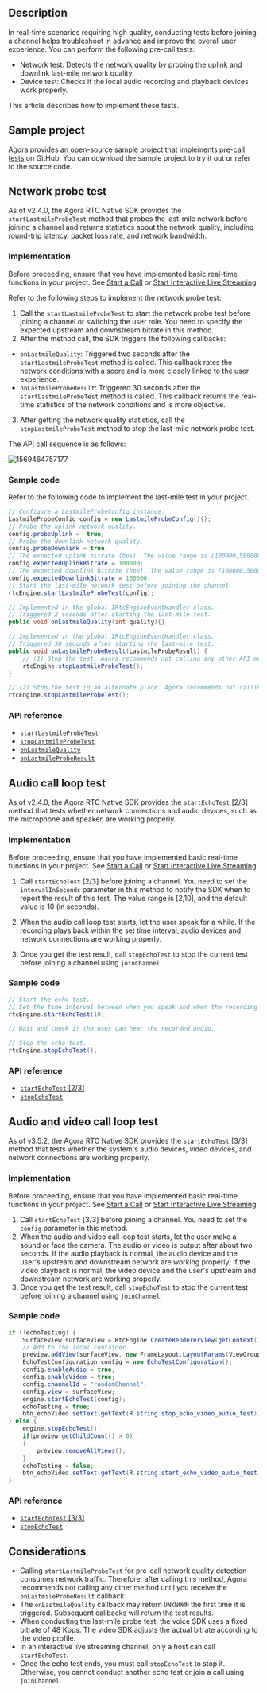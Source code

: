 <PlatformWrapper platform="android">

## Description

In real-time scenarios requiring high quality, conducting tests before joining a channel helps troubleshoot in advance and improve the overall user experience. You can perform the following pre-call tests:

- Network test: Detects the network quality by probing the uplink and downlink last-mile network quality.
- Device test: Checks if the local audio recording and playback devices work properly.

This article describes how to implement these tests.

## Sample project

Agora provides an open-source sample project that implements [pre-call tests](https://github.com/AgoraIO/API-Examples/blob/master/Android/APIExample/app/src/main/java/io/agora/api/example/examples/advanced/PreCallTest.java) on GitHub. You can download the sample project to try it out or refer to the source code.

## Network probe test

As of v2.4.0, the Agora RTC Native SDK provides the `startLastmileProbeTest` method that probes the last-mile network before joining a channel and returns statistics about the network quality, including round-trip latency, packet loss rate, and network bandwidth.

### Implementation

Before proceeding, ensure that you have implemented basic real-time functions in your project. See [Start a Call](/3.x/video-calling/quickstart-guide/get-started-sdk) or [Start Interactive Live Streaming](/en/3.x/interactive-live-streaming/quickstart-guide/start-video-streaming).

Refer to the following steps to implement the network probe test:

1. Call the `startLastmileProbeTest` to start the network probe test before joining a channel or switching the user role. You need to specify the expected upstream and downstream bitrate in this method.
2.  After the method call, the SDK triggers the following callbacks:
- `onLastmileQuality`: Triggered two seconds after the `startLastmileProbeTest` method is called. This callback rates the network conditions with a score and is more closely linked to the user experience.
- `onLastmileProbeResult`: Triggered 30 seconds after the `startLastmileProbeTest` method is called. This callback returns the real-time statistics of the network conditions and is more objective.
3. After getting the network quality statistics, call the `stopLastmileProbeTest` method to stop the last-mile network probe test.

The API call sequence is as follows:

![1569464757177](https://web-cdn.agora.io/docs-files/1569464757177)

### Sample code

Refer to the following code to implement the last-mile test in your project.

```java
// Configure a LastmileProbeConfig instance.
LastmileProbeConfig config = new LastmileProbeConfig(){};
// Probe the uplink network quality.
config.probeUplink =  true;
// Probe the downlink network quality.
config.probeDownlink = true;
// The expected uplink bitrate (bps). The value range is [100000,5000000].
config.expectedUplinkBitrate = 100000;
// The expected downlink bitrate (bps). The value range is [100000,5000000].
config.expectedDownlinkBitrate = 100000;
// Start the last-mile network test before joining the channel.
rtcEngine.startLastmileProbeTest(config);

// Implemented in the global IRtcEngineEventHandler class.
// Triggered 2 seconds after starting the last-mile test.
public void onLastmileQuality(int quality){}

// Implemented in the global IRtcEngineEventHandler class.
// Triggered 30 seconds after starting the last-mile test.
public void onLastmileProbeResult(LastmileProbeResult) {
	// (1) Stop the test. Agora recommends not calling any other API method before the test ends.
	rtcEngine.stopLastmileProbeTest();
}

// (2) Stop the test in an alternate place. Agora recommends not calling any other API method before the test ends.
rtcEngine.stopLastmileProbeTest();
```


### API reference

- [`startLastmileProbeTest`](https://api-ref.agora.io/en/video-sdk/android/3.x/classio_1_1agora_1_1rtc_1_1_rtc_engine.html#a81c6541685b1c4437d9779a095a0f871)
- [`stopLastmileProbeTest`](https://api-ref.agora.io/en/video-sdk/android/3.x/classio_1_1agora_1_1rtc_1_1_rtc_engine.html#ae21243b8da8bda9ee5f3a00621cbf959)
- [`onLastmileQuality`](https://api-ref.agora.io/en/video-sdk/android/3.x/classio_1_1agora_1_1rtc_1_1_i_rtc_engine_event_handler.html#a2887941e3c105c21309bd2643372e7f5)
- [`onLastmileProbeResult`](https://api-ref.agora.io/en/video-sdk/android/3.x/classio_1_1agora_1_1rtc_1_1_i_rtc_engine_event_handler.html#ad74a9120325bfeccdec4af4611110281)

## Audio call loop test

As of v2.4.0, the Agora RTC Native SDK provides the `startEchoTest` [2/3] method that tests whether network connections and audio devices, such as the microphone and speaker, are working properly.

### Implementation

Before proceeding, ensure that you have implemented basic real-time functions in your project. See [Start a Call](/3.x/video-calling/quickstart-guide/get-started-sdk) or [Start Interactive Live Streaming](/en/3.x/interactive-live-streaming/quickstart-guide/start-video-streaming).

1. Call `startEchoTest` [2/3] before joining a channel. You need to set the `intervalInSeconds` parameter in this method to notify the SDK when to report the result of this test. The value range is [2,10], and the default value is 10 (in seconds).

2. When the audio call loop test starts, let the user speak for a while. If the recording plays back within the set time interval, audio devices and network connections are working properly.

3. Once you get the test result, call `stopEchoTest` to stop the current test before joining a channel using `joinChannel`.

### Sample code

```java
// Start the echo test.
// Set the time interval between when you speak and when the recording plays back as 10 seconds.
rtcEngine.startEchoTest(10);

// Wait and check if the user can hear the recorded audio.

// Stop the echo test.
rtcEngine.stopEchoTest();
```

### API reference

- [`startEchoTest` [2/3]](https://api-ref.agora.io/en/video-sdk/android/3.x/classio_1_1agora_1_1rtc_1_1_rtc_engine.html#a712bb50be350186d097f4deed8e1aa37)
- [`stopEchoTest`](https://api-ref.agora.io/en/video-sdk/android/3.x/classio_1_1agora_1_1rtc_1_1_rtc_engine.html#a01b8067275003c011f6d81bb41ee0fe1)

## Audio and video call loop test

As of v3.5.2, the Agora RTC Native SDK provides the `startEchoTest` [3/3] method that tests whether the system's audio devices, video devices, and network connections are working properly.

### Implementation

Before proceeding, ensure that you have implemented basic real-time functions in your project. See [Start a Call](/3.x/video-calling/quickstart-guide/get-started-sdk) or [Start Interactive Live Streaming](/en/3.x/interactive-live-streaming/quickstart-guide/start-video-streaming).

1. Call `startEchoTest` [3/3] before joining a channel. You need to set the `config` parameter in this method.
2. When the audio and video call loop test starts, let the user make a sound or face the camera. The audio or video is output after about two seconds. If the audio playback is normal, the audio device and the user's upstream and downstream network are working properly; if the video playback is normal, the video device and the user's upstream and downstream network are working properly.
3. Once you get the test result, call `stopEchoTest` to stop the current test before joining a channel using `joinChannel`.

### Sample code

```java
if (!echoTesting) {
    SurfaceView surfaceView = RtcEngine.CreateRendererView(getContext());
    // Add to the local container
    preview.addView(surfaceView, new FrameLayout.LayoutParams(ViewGroup.LayoutParams.MATCH_PARENT, ViewGroup.LayoutParams.MATCH_PARENT));
    EchoTestConfiguration config = new EchoTestConfiguration();
    config.enableAudio = true;
    config.enableVideo = true;
    config.channelId = "randomChannel";
    config.view = surfaceView;
    engine.startEchoTest(config);
    echoTesting = true;
    btn_echoVideo.setText(getText(R.string.stop_echo_video_audio_test));
} else {
    engine.stopEchoTest();
    if(preview.getChildCount() > 0)
    {
        preview.removeAllViews();
    }
    echoTesting = false;
    btn_echoVideo.setText(getText(R.string.start_echo_video_audio_test));
}
```

### API reference

- [`startEchoTest` [3/3]](https://api-ref.agora.io/en/video-sdk/android/3.x/classio_1_1agora_1_1rtc_1_1_rtc_engine.html#ae4b2638c90a721749abdd9513260e51c)
- [`stopEchoTest`](https://api-ref.agora.io/en/video-sdk/android/3.x/classio_1_1agora_1_1rtc_1_1_rtc_engine.html#a01b8067275003c011f6d81bb41ee0fe1)

## Considerations

- Calling `startLastmileProbeTest` for pre-call network quality detection consumes network traffic. Therefore, after calling this method, Agora recommends not calling any other method until you receive the `onLastmileProbeResult` callback.
- The `onLastmileQuality` callback may return `UNKNOWN` the first time it is triggered. Subsequent callbacks will return the test results.
- When conducting the last-mile probe test, the voice SDK uses a fixed bitrate of 48 Kbps. The video SDK adjusts the actual bitrate according to the video profile.
- In an interactive live streaming channel, only a host can call `startEchoTest`.
- Once the echo test ends, you must call `stopEchoTest` to stop it. Otherwise, you cannot conduct another echo test or join a call using `joinChannel`.

</PlatformWrapper>